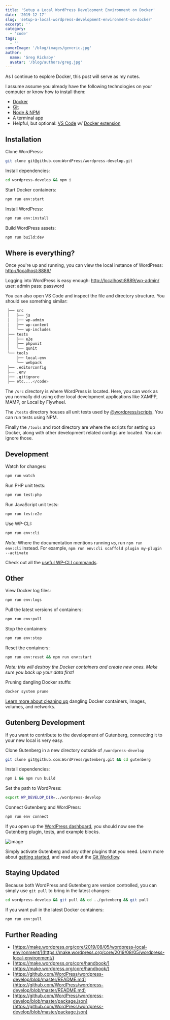 ```yaml
---
title: 'Setup a Local WordPress Development Environment on Docker'
date: '2019-12-17'
slug: 'setup-a-local-wordpress-development-environment-on-docker'
excerpt: ''
category:
  - 'code'
tags:
  - ''
coverImage: '/blog/images/generic.jpg'
author:
  name: 'Greg Rickaby'
  avatar: '/blog/authors/greg.jpg'
---
```


As I continue to explore Docker, this post will serve as my notes.

I assume assume you already have the following technologies on your computer or know how to install them:

- [Docker](https://www.docker.com/products/docker-desktop)
- [Git](https://git-scm.com/downloads)
- [Node & NPM](https://nodejs.org/en/)
- A terminal app
- Helpful, but optional: [VS Code](https://code.visualstudio.com/) w/ [Docker extension](https://marketplace.visualstudio.com/items?itemName=ms-azuretools.vscode-docker)

## Installation

Clone WordPress:

```bash
git clone git@github.com:WordPress/wordpress-develop.git
```

Install dependencies:

```bash
cd wordpress-develop && npm i
```

Start Docker containers:

```bash
npm run env:start
```

Install WordPress:

```bash
npm run env:install
```

Build WordPress assets:

```bash
npm run build:dev
```

## Where is everything?

Once you're up and running, you can view the local instance of WordPress: [http://localhost:8889/](http://localhost:8889/)

Logging into WordPress is easy enough:
[http://localhost:8889/wp-admin/](http://localhost:8889/wp-admin/)
user: admin
pass: password

You can also open VS Code and inspect the file and directory structure. You should see something similar:

```bash
 ├── src
 │   ├── js
 │   ├── wp-admin
 │   ├── wp-content
 │   └── wp-includes
 ├── tests
 │   ├── e2e
 │   ├── phpunit
 │   └── qunit
 └── tools
     ├── local-env
     └── webpack
 ├── .editorconfig
 ├── .env
 ├── .gitignore
 ├── etc....</code>
```

The `/src` directory is where WordPress is located. Here, you can work as you normally did using other local development applications like XAMPP, MAMP, or Local by Flywheel.

The `/tests` directory houses all unit tests used by [@wordpress/scripts](https://www.npmjs.com/package/@wordpress/scripts). You can run tests using NPM.

Finally the `/tools` and root directory are where the scripts for setting up Docker, along with other development related configs are located. You can ignore those.

## Development

Watch for changes:

```bash
npm run watch
```

Run PHP unit tests:

```bash
npm run test:php
```

Run JavaScript unit tests:

```bash
npm run test:e2e
```

Use WP-CLI:

```bash
npm run env:cli
```

_Note:_ Where the documentation mentions running `wp`, run `npm run env:cli` instead. For example, `npm run env:cli scaffold plugin my-plugin --activate`

Check out all the [useful WP-CLI commands](https://developer.wordpress.org/cli/commands/).

## Other

View Docker log files:

```bash
npm run env:logs
```

Pull the latest versions of containers:

```bash
npm run env:pull
```

Stop the containers:

```bash
npm run env:stop
```

Reset the containers:

```bash
npm run env:reset && npm run env:start
```

_Note: this will destroy the Docker containers and create new ones. Make sure you back up your data first!_

Pruning dangling Docker stuffs:

```bash
docker system prune
```

[Learn more about cleaning up](https://www.digitalocean.com/community/tutorials/how-to-remove-docker-images-containers-and-volumes) dangling Docker containers, images, volumes, and networks.

## Gutenberg Development

If you want to contribute to the development of Gutenberg, connecting it to your new local is very easy.

Clone Gutenberg in a new directory outside of `/wordpress-develop`

```bash
git clone git@github.com:WordPress/gutenberg.git && cd gutenberg
```

Install dependencies:

```bash
npm i && npm run build
```

Set the path to WordPress:

```bash
export WP_DEVELOP_DIR=../wordpress-develop
```

Connect Gutenberg and WordPress:

```bash
npm run env connect
```

If you open up the [WordPress dashboard](http://localhost:8889/wp-admin/plugins.php), you should now see the Gutenberg plugin, tests, and example blocks.

![image](/blog/images/Screenshot-2019-12-17-15.20.55.png)

Simply activate Gutenberg and any other plugins that you need. Learn more about [getting started](https://developer.wordpress.org/block-editor/contributors/develop/getting-started/), and read about the [Git Workflow](https://developer.wordpress.org/block-editor/contributors/develop/git-workflow/).

## Staying Updated

Because both WordPress and Gutenberg are version controlled, you can simply use `git pull` to bring in the latest changes:

```bash
cd wordpress-develop && git pull && cd ../gutenberg && git pull
```

If you want pull in the latest Docker containers:

```bash
npm run env:pull
```

## Further Reading

- [https://make.wordpress.org/core/2019/08/05/wordpress-local-environment/](https://make.wordpress.org/core/2019/08/05/wordpress-local-environment/)
- [https://make.wordpress.org/core/handbook/](https://make.wordpress.org/core/handbook/)
- [https://github.com/WordPress/wordpress-develop/blob/master/README.md](https://github.com/WordPress/wordpress-develop/blob/master/README.md)
- [https://github.com/WordPress/wordpress-develop/blob/master/package.json](https://github.com/WordPress/wordpress-develop/blob/master/package.json)

